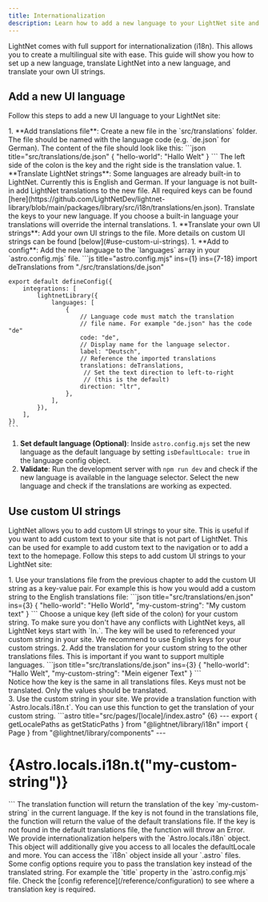 ```yaml
---
title: Internationalization
description: Learn how to add a new language to your LightNet site and translate your own UI strings.
---
```




LightNet comes with full support for internationalization (i18n). This allows you to create a multilingual site with ease. 
This guide will show you how to set up a new language, translate LightNet into a new language, and translate your own UI strings.

## Add a new UI language

Follow this steps to add a new UI language to your LightNet site:

<Steps>
1. **Add translations file**: Create a new file in the `src/translations` folder. The file should be named with the language code (e.g. `de.json` for German).
    The content of the file should look like this:
    ```json title="src/translations/de.json"
    {
        "hello-world": "Hallo Welt"
    }
    ```
    The left side of the colon is the key and the right side is the translation value.
1.  **Translate LightNet strings**: Some languages are already built-in to LightNet. Currently this is English and German. 
    If your language is not built-in add LightNet translations to the new file. All required keys can be found [here](https://github.com/LightNetDev/lightnet-library/blob/main/packages/library/src/i18n/translations/en.json).
    Translate the keys to your new language. If you choose a built-in language your translations will override the internal translations.
1. **Translate your own UI strings**: Add your own UI strings to the file. More details on custom UI strings can be found [below](#use-custom-ui-strings).
1. **Add to config**: Add the new language to the `languages` array in your `astro.config.mjs` file.
    ```js title="astro.config.mjs" ins={1} ins={7-18}
    import deTranslations from "./src/translations/de.json"

    export default defineConfig({
        integrations: [
            lightnetLibrary({
                languages: [
                    {
                        // Language code must match the translation 
                        // file name. For example "de.json" has the code "de"
                        code: "de", 
                        // Display name for the language selector.
                        label: "Deutsch", 
                        // Reference the imported translations
                        translations: deTranslations, 
                         // Set the text direction to left-to-right 
                         // (this is the default)
                        direction: "ltr",
                    },
                ],
            }),
        ],
    })
    ```
1. **Set default language (Optional)**: Inside `astro.config.mjs` set the new language as the default language by setting `isDefaultLocale: true` in the language config object.
1. **Validate**: Run the development server with `npm run dev` and check if the new language is available in the language selector. Select the new language and check if the translations are working as expected.
</Steps>


## Use custom UI strings

LightNet allows you to add custom UI strings to your site. This is useful if you want to add custom text to your site that is not part of LightNet.
This can be used for example to add custom text to the navigation or to add a text to the homepage.
Follow this steps to add custom UI strings to your LightNet site:

<Steps>
1. Use your translations file from the previous chapter to add the custom UI string as a key-value pair. For example 
    this is how you would add a custom string to the English translations file:
    ```json title="src/translations/en.json" ins={3}
    {
        "hello-world": "Hello World",
        "my-custom-string": "My custom text"
    }
    ```
    Choose a unique key (left side of the colon) for your custom string. To make sure you don't have any conflicts with LightNet keys, all LightNet keys start with `ln.`.
    The key will be used to referenced your custom string in your site. We recommend to use English keys for your custom strings.
2. Add the translation for your custom string to the other translations files. This is important if you want to support multiple languages.
   ```json title="src/translations/de.json" ins={3}
    {
        "hello-world": "Hallo Welt",
        "my-custom-string": "Mein eigener Text"
    }
    ```
    <Aside type="caution">
        Notice how the key is the same in all translations files. Keys must not be translated. Only the values should be translated.
    </Aside>
3. Use the custom string in your site. We provide a translation function with `Astro.locals.i18n.t`. You can use this function to get the translation of your custom string.
    ```astro title="src/pages/[locale]/index.astro" {6}
    ---
    export { getLocalePaths as getStaticPaths } from "@lightnet/library/i18n"
    import { Page } from "@lightnet/library/components"
    ---
    <Page>
        <h1>{Astro.locals.i18n.t("my-custom-string")}</h1>
    </Page>
    ```
    The translation function will return the translation of the key `my-custom-string` in the current language.
    If the key is not found in the translations file, the function will return the value of the default translations file.
    If the key is not found in the default translations file, the function will throw an Error.
    <Aside type="tip">
        We provide internationalization helpers with the `Astro.locals.i18n` object. This object will additionally give you access to all 
        locales the defaultLocale and more. You can access the `i18n` object inside all your `.astro` files.
    </Aside>
    Some config options require you to pass the translation key instead of the translated string. For example the `title` property in the `astro.config.mjs` file.
    Check the [config reference](/reference/configuration) to see where a translation key is required.
</Steps>